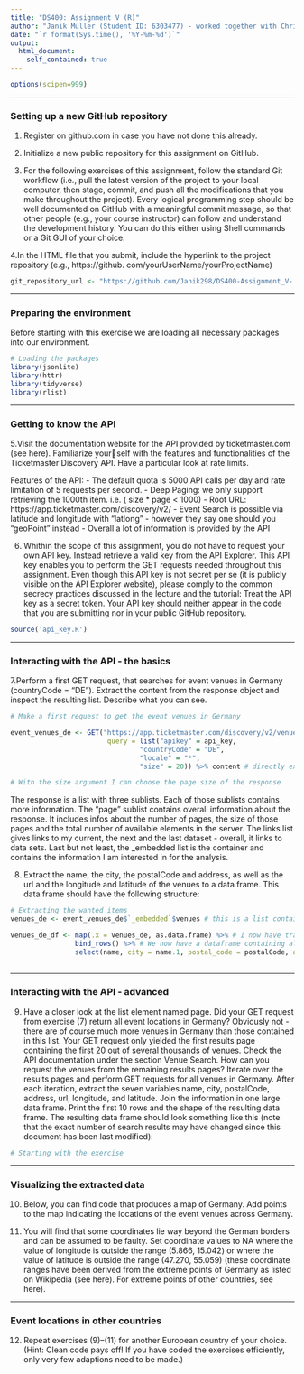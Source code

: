 ```yaml
---
title: "DS400: Assignment V (R)"
author: "Janik Müller (Student ID: 6303477) - worked together with Christopher Forschner and Simon Andres"
date: "`r format(Sys.time(), '%Y-%m-%d')`"
output:
  html_document:
    self_contained: true
---
```


```r
options(scipen=999)
```

***

### Setting up a new GitHub repository

<div class="alert alert-block alert-info">
1. Register on github.com in case you have not done this already.
</div>

<div class="alert alert-block alert-info">
2. Initialize a new public repository for this assignment on GitHub.
</div>

<div class="alert alert-block alert-info">
3. For the following exercises of this assignment, follow the standard Git workflow (i.e., pull the latest
version of the project to your local computer, then stage, commit, and push all the modifications that you
make throughout the project). Every logical programming step should be well documented on GitHub
with a meaningful commit message, so that other people (e.g., your course instructor) can follow and
understand the development history. You can do this either using Shell commands or a Git GUI of your
choice.
</div>

<div class="alert alert-block alert-info">
4.In the HTML file that you submit, include the hyperlink to the project repository (e.g., https://github.
com/yourUserName/yourProjectName)
</div>

```r

git_repository_url <- "https://github.com/Janik298/DS400-Assignment_V-.git"


```

***

### Preparing the environment


Before starting with this exercise we are loading all necessary packages into our environment. 

```r
# Loading the packages
library(jsonlite)
library(httr)
library(tidyverse)
library(rlist)
```
***


### Getting to know the API

<div class="alert alert-block alert-info">
5.Visit the documentation website for the API provided by ticketmaster.com (see here). Familiarize yourself with the features and functionalities of the Ticketmaster Discovery API. Have a particular look at
rate limits.
</div>

Features of the API:
- The default quota is 5000 API calls per day and rate limitation of 5 requests per second.
- Deep Paging: we only support retrieving the 1000th item. i.e. ( size * page < 1000)
- Root URL: https://app.ticketmaster.com/discovery/v2/
- Event Search is possible via latitude and longitude with "latlong" - however they say one should you "geoPoint" instead 
- Overall a lot of information is provided by the API


<div class="alert alert-block alert-info">
6. Whithin the scope of this assignment, you do not have to request your own API key. Instead retrieve
a valid key from the API Explorer. This API key enables you to perform the GET requests needed
throughout this assignment. Even though this API key is not secret per se (it is publicly visible on the
API Explorer website), please comply to the common secrecy practices discussed in the lecture and the
tutorial: Treat the API key as a secret token. Your API key should neither appear in the code that you
are submitting nor in your public GitHub repository.
</div>

```r
source('api_key.R')
```


***

### Interacting with the API - the basics


<div class="alert alert-block alert-info">
7.Perform a first GET request, that searches for event venues in Germany (countryCode = "DE"). Extract
the content from the response object and inspect the resulting list. Describe what you can see.
</div>


```r
# Make a first request to get the event venues in Germany

event_venues_de <- GET("https://app.ticketmaster.com/discovery/v2/venues", 
                        query = list("apikey" = api_key,
                                "countryCode" = "DE",
                                "locale" = "*",
                                "size" = 20)) %>% content # directly extracting the contents

# With the size argument I can choose the page size of the response

```

The response is a list with three sublists. Each of those sublists contains more information. The "page" sublist contains overall information about the response. It includes infos about the number of pages, the size of those pages and the total number of available elements in the server.
The links list gives links to my current, the next and the last dataset - overall, it links to data sets. Last but not least, the _embedded list is the container and contains the information I am interested in for the analysis.


<div class="alert alert-block alert-info">
8. Extract the name, the city, the postalCode and address, as well as the url and the longitude
and latitude of the venues to a data frame. This data frame should have the following structure:
</div>

```r
# Extracting the wanted items
venues_de <- event_venues_de$`_embedded`$venues # this is a list containing all the venues (at least the first page)

venues_de_df <- map(.x = venues_de, as.data.frame) %>% # I now have transformed the the sublists into dataframes
                bind_rows() %>% # We now have a dataframe containing all information, but in an untidy way
                select(name, city = name.1, postal_code = postalCode, address = line1, url, longitude = location.longitude, latitude = location.latitude)
                

```

***

### Interacting with the API - advanced

<div class="alert alert-block alert-info">
9. Have a closer look at the list element named page. Did your GET request from exercise (7) return all
event locations in Germany? Obviously not - there are of course much more venues in Germany than
those contained in this list. Your GET request only yielded the first results page containing the first
20 out of several thousands of venues. Check the API documentation under the section Venue Search.
How can you request the venues from the remaining results pages? Iterate over the results pages and
perform GET requests for all venues in Germany. After each iteration, extract the seven variables name,
city, postalCode, address, url, longitude, and latitude. Join the information in one large
data frame. Print the first 10 rows and the shape of the resulting data frame. The resulting data frame
should look something like this (note that the exact number of search results may have changed since
this document has been last modified):
</div>


```r
# Starting with the exercise

```

***

### Visualizing the extracted data

<div class="alert alert-block alert-info">
10. Below, you can find code that produces a map of Germany. Add points to the map indicating the
locations of the event venues across Germany.
</div>



<div class="alert alert-block alert-info">
11. You will find that some coordinates lie way beyond the German borders and can be assumed to be faulty.
Set coordinate values to NA where the value of longitude is outside the range (5.866, 15.042) or
where the value of latitude is outside the range (47.270, 55.059) (these coordinate ranges have
been derived from the extreme points of Germany as listed on Wikipedia (see here). For extreme points
of other countries, see here).
</div>


***

### Event locations in other countries


<div class="alert alert-block alert-info">
12. Repeat exercises (9)–(11) for another European country of your choice. (Hint: Clean code pays off! If
you have coded the exercises efficiently, only very few adaptions need to be made.)
</div>